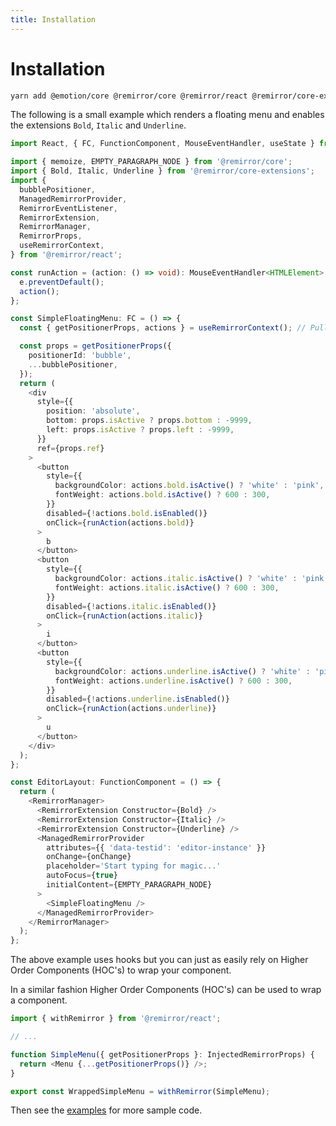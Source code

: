 ```yaml
---
title: Installation
---
```


# Installation

```bash
yarn add @emotion/core @remirror/core @remirror/react @remirror/core-extensions
```

The following is a small example which renders a floating menu and enables the extensions `Bold`, `Italic` and `Underline`.

```ts
import React, { FC, FunctionComponent, MouseEventHandler, useState } from 'react';

import { memoize, EMPTY_PARAGRAPH_NODE } from '@remirror/core';
import { Bold, Italic, Underline } from '@remirror/core-extensions';
import {
  bubblePositioner,
  ManagedRemirrorProvider,
  RemirrorEventListener,
  RemirrorExtension,
  RemirrorManager,
  RemirrorProps,
  useRemirrorContext,
} from '@remirror/react';

const runAction = (action: () => void): MouseEventHandler<HTMLElement> => e => {
  e.preventDefault();
  action();
};

const SimpleFloatingMenu: FC = () => {
  const { getPositionerProps, actions } = useRemirrorContext(); // Pull in injected props from context

  const props = getPositionerProps({
    positionerId: 'bubble',
    ...bubblePositioner,
  });
  return (
    <div
      style={{
        position: 'absolute',
        bottom: props.isActive ? props.bottom : -9999,
        left: props.isActive ? props.left : -9999,
      }}
      ref={props.ref}
    >
      <button
        style={{
          backgroundColor: actions.bold.isActive() ? 'white' : 'pink',
          fontWeight: actions.bold.isActive() ? 600 : 300,
        }}
        disabled={!actions.bold.isEnabled()}
        onClick={runAction(actions.bold)}
      >
        b
      </button>
      <button
        style={{
          backgroundColor: actions.italic.isActive() ? 'white' : 'pink',
          fontWeight: actions.italic.isActive() ? 600 : 300,
        }}
        disabled={!actions.italic.isEnabled()}
        onClick={runAction(actions.italic)}
      >
        i
      </button>
      <button
        style={{
          backgroundColor: actions.underline.isActive() ? 'white' : 'pink',
          fontWeight: actions.underline.isActive() ? 600 : 300,
        }}
        disabled={!actions.underline.isEnabled()}
        onClick={runAction(actions.underline)}
      >
        u
      </button>
    </div>
  );
};

const EditorLayout: FunctionComponent = () => {
  return (
    <RemirrorManager>
      <RemirrorExtension Constructor={Bold} />
      <RemirrorExtension Constructor={Italic} />
      <RemirrorExtension Constructor={Underline} />
      <ManagedRemirrorProvider
        attributes={{ 'data-testid': 'editor-instance' }}
        onChange={onChange}
        placeholder='Start typing for magic...'
        autoFocus={true}
        initialContent={EMPTY_PARAGRAPH_NODE}
      >
        <SimpleFloatingMenu />
      </ManagedRemirrorProvider>
    </RemirrorManager>
  );
};
```

The above example uses hooks but you can just as easily rely on Higher Order Components (HOC's) to wrap your component.

In a similar fashion Higher Order Components (HOC's) can be used to wrap a component.

```ts
import { withRemirror } from '@remirror/react';

// ...

function SimpleMenu({ getPositionerProps }: InjectedRemirrorProps) {
  return <Menu {...getPositionerProps()} />;
}

export const WrappedSimpleMenu = withRemirror(SimpleMenu);
```

Then see the [examples](https://github.com/ifiokjr/remirror/docs/examples) for more sample code.
